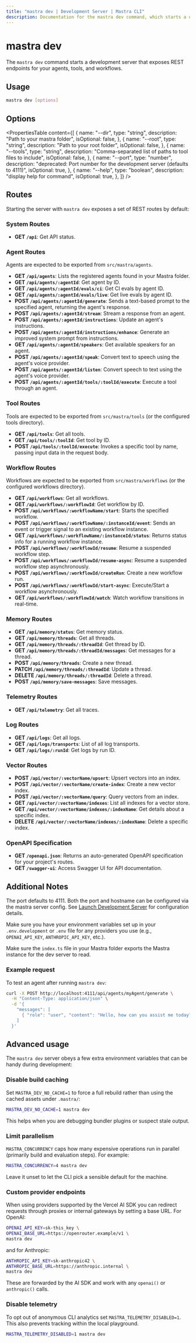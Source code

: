 ```yaml
---
title: "mastra dev | Development Server | Mastra CLI"
description: Documentation for the mastra dev command, which starts a development server for agents, tools, and workflows.
---
```


# mastra dev

The `mastra dev` command starts a development server that exposes REST endpoints for your agents, tools, and workflows.

## Usage

```bash
mastra dev [options]
```

## Options

<PropertiesTable
  content={[
    {
      name: "--dir",
      type: "string",
      description: "Path to your mastra folder",
      isOptional: false,
    },
    {
      name: "--root",
      type: "string",
      description: "Path to your root folder",
      isOptional: false,
    },
    {
      name: "--tools",
      type: "string",
      description: "Comma-separated list of paths to tool files to include",
      isOptional: false,
    },
    {
      name: "--port",
      type: "number",
      description: "deprecated: Port number for the development server (defaults to 4111)",
      isOptional: true,
    },
    {
      name: "--help",
      type: "boolean",
      description: "display help for command",
      isOptional: true,
    },
  ]}
/>

## Routes

Starting the server with `mastra dev` exposes a set of REST routes by default:

### System Routes

- **GET `/api`**: Get API status.

### Agent Routes

Agents are expected to be exported from `src/mastra/agents`.

- **GET `/api/agents`**: Lists the registered agents found in your Mastra folder.
- **GET `/api/agents/:agentId`**: Get agent by ID.
- **GET `/api/agents/:agentId/evals/ci`**: Get CI evals by agent ID.
- **GET `/api/agents/:agentId/evals/live`**: Get live evals by agent ID.
- **POST `/api/agents/:agentId/generate`**: Sends a text-based prompt to the specified agent, returning the agent's response.
- **POST `/api/agents/:agentId/stream`**: Stream a response from an agent.
- **POST `/api/agents/:agentId/instructions`**: Update an agent's instructions.
- **POST `/api/agents/:agentId/instructions/enhance`**: Generate an improved system prompt from instructions.
- **GET `/api/agents/:agentId/speakers`**: Get available speakers for an agent.
- **POST `/api/agents/:agentId/speak`**: Convert text to speech using the agent's voice provider.
- **POST `/api/agents/:agentId/listen`**: Convert speech to text using the agent's voice provider.
- **POST `/api/agents/:agentId/tools/:toolId/execute`**: Execute a tool through an agent.

### Tool Routes

Tools are expected to be exported from `src/mastra/tools` (or the configured tools directory).

- **GET `/api/tools`**: Get all tools.
- **GET `/api/tools/:toolId`**: Get tool by ID.
- **POST `/api/tools/:toolId/execute`**: Invokes a specific tool by name, passing input data in the request body.

### Workflow Routes

Workflows are expected to be exported from `src/mastra/workflows` (or the configured workflows directory).

- **GET `/api/workflows`**: Get all workflows.
- **GET `/api/workflows/:workflowId`**: Get workflow by ID.
- **POST `/api/workflows/:workflowName/start`**: Starts the specified workflow.
- **POST `/api/workflows/:workflowName/:instanceId/event`**: Sends an event or trigger signal to an existing workflow instance.
- **GET `/api/workflows/:workflowName/:instanceId/status`**: Returns status info for a running workflow instance.
- **POST `/api/workflows/:workflowId/resume`**: Resume a suspended workflow step.
- **POST `/api/workflows/:workflowId/resume-async`**: Resume a suspended workflow step asynchronously.
- **POST `/api/workflows/:workflowId/createRun`**: Create a new workflow run.
- **POST `/api/workflows/:workflowId/start-async`**: Execute/Start a workflow asynchronously.
- **GET `/api/workflows/:workflowId/watch`**: Watch workflow transitions in real-time.

### Memory Routes

- **GET `/api/memory/status`**: Get memory status.
- **GET `/api/memory/threads`**: Get all threads.
- **GET `/api/memory/threads/:threadId`**: Get thread by ID.
- **GET `/api/memory/threads/:threadId/messages`**: Get messages for a thread.
- **POST `/api/memory/threads`**: Create a new thread.
- **PATCH `/api/memory/threads/:threadId`**: Update a thread.
- **DELETE `/api/memory/threads/:threadId`**: Delete a thread.
- **POST `/api/memory/save-messages`**: Save messages.

### Telemetry Routes

- **GET `/api/telemetry`**: Get all traces.

### Log Routes

- **GET `/api/logs`**: Get all logs.
- **GET `/api/logs/transports`**: List of all log transports.
- **GET `/api/logs/:runId`**: Get logs by run ID.

### Vector Routes

- **POST `/api/vector/:vectorName/upsert`**: Upsert vectors into an index.
- **POST `/api/vector/:vectorName/create-index`**: Create a new vector index.
- **POST `/api/vector/:vectorName/query`**: Query vectors from an index.
- **GET `/api/vector/:vectorName/indexes`**: List all indexes for a vector store.
- **GET `/api/vector/:vectorName/indexes/:indexName`**: Get details about a specific index.
- **DELETE `/api/vector/:vectorName/indexes/:indexName`**: Delete a specific index.

### OpenAPI Specification

- **GET `/openapi.json`**: Returns an auto-generated OpenAPI specification for your project's routes.
- **GET `/swagger-ui`**: Access Swagger UI for API documentation.

## Additional Notes

The port defaults to 4111. Both the port and hostname can be configured via the mastra server config. See [Launch Development Server](/docs/local-dev/mastra-dev#launch-development-server) for configuration details.

Make sure you have your environment variables set up in your `.env.development` or `.env` file for any providers you use (e.g., `OPENAI_API_KEY`, `ANTHROPIC_API_KEY`, etc.).

Make sure the `index.ts` file in your Mastra folder exports the Mastra instance for the dev server to read.

### Example request

To test an agent after running `mastra dev`:

```bash copy
curl -X POST http://localhost:4111/api/agents/myAgent/generate \
  -H "Content-Type: application/json" \
  -d '{
    "messages": [
      { "role": "user", "content": "Hello, how can you assist me today?" }
    ]
  }'
```

## Advanced usage

The `mastra dev` server obeys a few extra environment variables that can
be handy during development:

### Disable build caching

Set `MASTRA_DEV_NO_CACHE=1` to force a full rebuild rather than using
the cached assets under `.mastra/`:

```bash copy
MASTRA_DEV_NO_CACHE=1 mastra dev
```

This helps when you are debugging bundler plugins or suspect stale
output.

### Limit parallelism

`MASTRA_CONCURRENCY` caps how many expensive operations run in parallel
(primarily build and evaluation steps). For example:

```bash copy
MASTRA_CONCURRENCY=4 mastra dev
```

Leave it unset to let the CLI pick a sensible default for the machine.

### Custom provider endpoints

When using providers supported by the Vercel AI SDK you can redirect
requests through proxies or internal gateways by setting a base URL. For
OpenAI:

```bash copy
OPENAI_API_KEY=sk-this_key \
OPENAI_BASE_URL=https://openrouter.example/v1 \
mastra dev
```

and for Anthropic:

```bash copy
ANTHROPIC_API_KEY=sk-anthropic42 \
ANTHROPIC_BASE_URL=https://anthropic.internal \
mastra dev
```

These are forwarded by the AI SDK and work with any `openai()` or
`anthropic()` calls.

### Disable telemetry

To opt out of anonymous CLI analytics set
`MASTRA_TELEMETRY_DISABLED=1`. This also prevents tracking within the
local playground.

```bash copy
MASTRA_TELEMETRY_DISABLED=1 mastra dev
```
